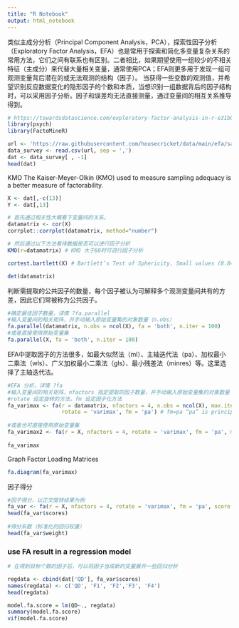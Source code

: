 ```yaml
---
title: "R Notebook"
output: html_notebook
---
```


类似主成分分析（Principal Component Analysis，PCA），探索性因子分析（Exploratory Factor Analysis，EFA）也是常用于探索和简化多变量复杂关系的常用方法，它们之间有联系也有区别。二者相比，如果期望使用一组较少的不相关特征（主成分）来代替大量相关变量，通常使用PCA；EFA则更多用于发现一组可观测变量背后潜在的或无法观测的结构（因子）。
当获得一些变数的观测值，并希望识别反应数据变化的隐形因子的个数和本质，当想识别一组数据背后的因子结构时，可以采用因子分析。因子和误差均无法直接测量，通过变量间的相互关系推导得到。


```r
# https://towardsdatascience.com/exploratory-factor-analysis-in-r-e31b0015f224
library(psych)
library(FactoMineR)
```


```r
url <- 'https://raw.githubusercontent.com/housecricket/data/main/efa/sample1.csv'
data_survey <- read.csv(url, sep = ',')
dat <- data_survey[ , -1] 
head(dat)
```

KMO
The Kaiser-Meyer-Olkin (KMO) used to measure sampling adequacy is a better measure of factorability.

```r
X <- dat[,-c(13)]
Y <- dat[,13]

# 首先通过相关性大概看下变量间的关系。
datamatrix <- cor(X)
corrplot::corrplot(datamatrix, method="number")

# 然后通过以下方法看待数据是否可以进行因子分析
KMO(r=datamatrix) # KMO 大于60时可进行因子分析

cortest.bartlett(X) # Bartlett’s Test of Sphericity, Small values (8.84e-290 < 0.05) of the significance level indicate that a factor analysis may be useful with our data.

det(datamatrix)
```

判断需提取的公共因子的数量，每个因子被认为可解释多个观测变量间共有的方差，因此它们常被称为公共因子。

```r
#确定最佳因子数量，详情 ?fa.parallel
#输入变量间的相关矩阵，并手动输入原始变量集的对象数量（n.obs）
fa.parallel(datamatrix, n.obs = ncol(X), fa = 'both', n.iter = 100)
#或者直接使用原始变量集
fa.parallel(X, fa = 'both', n.iter = 100)
```

EFA中提取因子的方法很多，如最大似然法（ml）、主轴迭代法（pa）、加权最小二乘法（wls）、广义加权最小二乘法（gls）、最小残差法（minres）等。这里选择了主轴迭代法。


```r
#EFA 分析，详情 ?fa
#输入变量间的相关矩阵，nfactors 指定提取的因子数量，并手动输入原始变量集的对象数量（n.obs）
#rotate 设定旋转的方法，fm 设定因子化方法
fa_varimax <- fa(r = datamatrix, nfactors = 4, n.obs = ncol(X), max.iter=100,
                 rotate = 'varimax', fm = 'pa') # fm=pa “pa” is principal axis factoring
 
#或者也可直接使用原始变量集
fa_varimax2 <- fa(r = X, nfactors = 4, rotate = 'varimax', fm = 'pa', max.iter=100)
 
fa_varimax
```
Graph Factor Loading Matrices

```r
fa.diagram(fa_varimax)
```

因子得分

```r
#因子得分，以正交旋转结果为例
fa_var <- fa(r = X, nfactors = 4, rotate = 'varimax', fm = 'pa', score = 'regression')
head(fa_var$scores)
 
#得分系数（标准化的回归权重）
head(fa_var$weight)
```


### use FA result in a regression model
```r
# 在得到目标个数的因子后，可以将因子当成新的变量展开一些回归分析

regdata <- cbind(dat['QD'], fa_var$scores)
names(regdata) <- c('QD', 'F1', 'F2','F3', 'F4')
head(regdata)

model.fa.score = lm(QD~., regdata)
summary(model.fa.score)
vif(model.fa.score)
```


